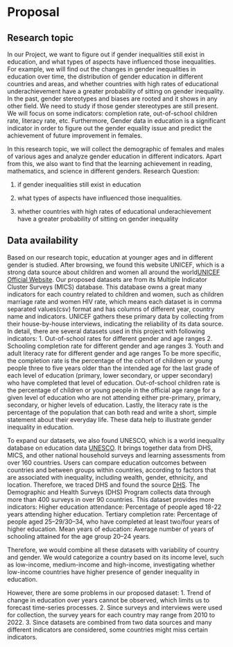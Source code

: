 # Proposal

## Research topic
In our Project, we want to figure out if gender inequalities still exist in education, and what types of aspects have influenced those inequalities. For example, we will find out the changes in gender inequalities in education over time, the distribution of gender education in different countries and areas, and whether countries with high rates of educational underachievement have a greater probability of sitting on gender inequality. In the past, gender stereotypes and biases are rooted and it shows in any other field. We need to study if those gender stereotypes are still present. We will focus on some indicators: completion rate, out-of-school children rate, literacy rate, etc. Furthermore, Gender data in education is a significant indicator in order to figure out the gender equality issue and predict the achievement of future improvement in females. 

In this research topic, we will collect the demographic of females and males of various ages and analyze gender education in different indicators. Apart from this, we also want to find that the learning achievement in reading, mathematics, and science in different genders. 
Research Question:

1.	if gender inequalities still exist in education

2.	what types of aspects have influenced those inequalities.

3.	whether countries with high rates of educational underachievement have a greater probability of sitting on gender inequality





## Data availability
Based on our research topic, education at younger ages and in different gender is studied. After browsing, we found this website UNICEF, which is a strong data source about children and women all around the world[UNICEF Official Website](https://data.unicef.org). Our proposed datasets are from its Multiple Indicator Cluster Surveys (MICS) database. This database owns a great many indicators for each country related to children and women, such as children marriage rate and women HIV rate, which means each dataset is in comma separated values(csv) format and has columns of different year, country name and indicators. UNICEF gathers these primary data by collecting from their house-by-house interviews, indicating the reliability of its data source. In detail, there are several datasets used in this project with following indicators:
  1. Out-of-school rates for different gender and age ranges
  2. Schooling completion rate for different gender and age ranges
  3. Youth and adult literacy rate for different gender and age ranges
To be more specific, the completion rate is the percentage of the cohort of children or young people three to five years older than the intended age for the last grade of each level of education (primary, lower secondary, or upper secondary) who have completed that level of education. Out-of-school children rate is the percentage of children or young people in the official age range for a given level of education who are not attending either pre-primary, primary, secondary, or higher levels of education. Lastly, the literacy rate is the percentage of the population that can both read and write a short, simple statement about their everyday life. These data help to illustrate gender inequality in education. 
 
To expand our datasets, we also found UNESCO, which is a world inequality database on education data [UNESCO](https://www.education-inequalities.org). It brings together data from DHS, MICS, and other national household surveys and learning assessments from over 160 countries. Users can compare education outcomes between countries and between groups within countries, according to factors that are associated with inequality, including wealth, gender, ethnicity, and location. Therefore, we traced DHS and found the source [DHS](https://dhsprogram.com). The Demographic and Health Surveys (DHS) Program collects data through more than 400 surveys in over 90 countries. This dataset provides more indicators:
Higher education attendance: Percentage of people aged 18-22 years attending higher education.
Tertiary completion rate: Percentage of people aged 25–29/30–34, who have completed at least two/four years of higher education.
Mean years of education: Average number of years of schooling attained for the age group 20–24 years.

Therefore, we would combine all these datasets with variability of country and gender. We would categorize a country based on its income level, such as low-income, medium-income and high-income, investigating whether low-income countries have higher presence of gender inequality in education. 

However, there are some problems in our proposed dataset:
  1. Trend of change in education over years cannot be observed, which limits us to forecast time-series processes. 
  2. Since surveys and interviews were used for collection, the survey years for each country may range from 2010 to 2022. 
  3. Since datasets are combined from two data sources and many different indicators are considered, some countries might miss certain indicators. 



